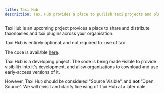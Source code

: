 ```yaml
---
title: Taxi Hub
description: Taxi Hub provides a place to publish taxi projects and plugins
---
```



TaxiHub is an upcoming project provides a place to share and distribute taxonomies and taxi plugins across your organisation.

<Hint>
Taxi Hub is entirely optional, and not required for use of taxi.
</Hint>

The code is available [here](https://gitlab.com/taxi-lang/taxi-hub).

<Discourage>
Taxi Hub is a developing project.  The code is being made visible to provide visibility into it's development, and allow organizations to download and use early-access versions of it.

However, Taxi Hub should be considered "Source Visible", and **not** "Open Source".  We will revisit and clarify licensing of Taxi Hub at a later date.
</Discourage>
